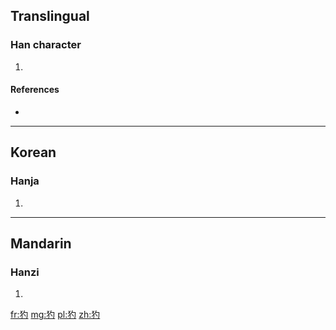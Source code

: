 ==Translingual==

===Han character===
{{Han char|rn=94|rad=犬|as=03|sn=6|four=|canj=大竹心戈 (KHPI)}}

# {{defn|Han|sort=犬03}}

====References====
* {{Han ref|kx=0706.150|dkj=20249|dj=1119.070|hdz=21333.080|uh=72B3|ud=29363}}

----

==Korean==

===Hanja===
{{ko-hanja|hangeul=작|eumhun=|rv=jak|mr=chak|y=cak}}

# {{defn|Korean|sort=犬03}}

----

==Mandarin==

===Hanzi===
{{cmn-hanzi|pin=[[án]] ([[an2]]), [[chuó]] ([[chuo2]]), [[hān]] ([[han1]]), [[jiàn]] ([[jian4]])|wg=an<sup>2</sup>, ch'o<sup>2</sup>, han<sup>1</sup>, chien<sup>4</sup>}}

# {{defn|Mandarin|sort=犬03}}

[[fr:犳]]
[[mg:犳]]
[[pl:犳]]
[[zh:犳]]